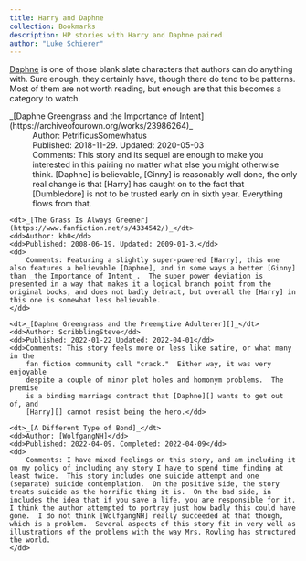 ```yaml
---
title: Harry and Daphne
collection: Bookmarks
description: HP stories with Harry and Daphne paired
author: "Luke Schierer"
---
```


[Daphne][] is one of those blank slate characters that authors can do anything
with. Sure enough, they certainly have, though there do tend to be patterns.
Most of them are not worth reading, but enough are that this becomes a category
to watch.

<dl>
    <dt>_[Daphne Greengrass and the Importance of Intent](https://archiveofourown.org/works/23986264)_</dt>
    <dd>Author: PetrificusSomewhatus</dd>
    <dd>Published: 2018-11-29. Updated: 2020-05-03</dd>
    <dd>Comments: This story and its sequel are enough to make you interested in
        this pairing no matter what else you might otherwise think.  [Daphne] is
        believable, [Ginny] is reasonably well done, the only real change is that
        [Harry] has caught on to the fact that [Dumbledore] is not to be trusted early
        on in sixth year.  Everything flows from that.</dd>

    <dt>_[The Grass Is Always Greener](https://www.fanfiction.net/s/4334542/)_</dt>
    <dd>Author: kb0</dd>
    <dd>Published: 2008-06-19. Updated: 2009-01-3.</dd>
    <dd>
        Comments: Featuring a slightly super-powered [Harry], this one also features a believable [Daphne], and in some ways a better [Ginny] than _the Importance of Intent_.  The super power deviation is presented in a way that makes it a logical branch point from the original books, and does not badly detract, but overall the [Harry] in this one is somewhat less believable.
    </dd>

    <dt>_[Daphne Greengrass and the Preemptive Adulterer][]_</dt>
    <dd>Author: ScribblingSteve</dd>
    <dd>Published: 2022-01-22 Updated: 2022-04-01</dd>
    <dd>Comments: This story feels more or less like satire, or what many in the
        fan fiction community call "crack."  Either way, it was very enjoyable
        despite a couple of minor plot holes and homonym problems.  The premise
        is a binding marriage contract that [Daphne][] wants to get out of, and
        [Harry][] cannot resist being the hero.</dd>

    <dt>_[A Different Type of Bond]_</dt>
    <dd>Author: [WolfgangNH]</dd>
    <dd>Published: 2022-04-09. Completed: 2022-04-09</dd>
    <dd>
        Comments: I have mixed feelings on this story, and am including it on my policy of including any story I have to spend time finding at least twice.  This story includes one suicide attempt and one (separate) suicide contemplation.  On the positive side, the story treats suicide as the horrific thing it is.  On the bad side, in includes the idea that if you save a life, you are responsible for it.  I think the author attempted to portray just how badly this could have gone.  I do not think [WolfgangNH] really succeeded at that though, which is a problem.  Several aspects of this story fit in very well as illustrations of the problems with the way Mrs. Rowling has structured the world.
    </dd>

</dl>

[WolfgangNH]: https://archiveofourown.org/users/WolfgangNH/
[A Different Type of Bond]: https://archiveofourown.org/works/38269633
[Daphne Greengrass and the Preemptive Adulterer]: https://archiveofourown.org/works/36587794
[Harry]: /harrypedia/people/potter/harry_james//
[Daphne]: /harrypedia/people/greengrass/daphne//
[Ginny]: /harrypedia/people/weasley/ginevra_molly//
[Dumbledore]: /harrypedia/people/dumbledore/albus_percival_wulfric_brian//
